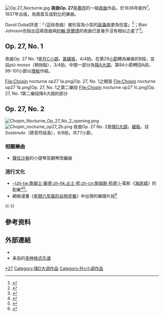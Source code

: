 {{NoteTA
|G1=Music
}}
[[File:Op.27_Nocturne.jpg|thumb]]
'''夜曲Op. 27'''是[[蕭邦|蕭邦]]的一組[[夜曲|夜曲]]作品，於1836年創作<ref>{{cite book|last=Huneker|first=James G.|title=Chopin : the man and his music|publisher=Dover Publ.|location=New York|year=1966|page=251|isbn=0-486-21687-X|url=http://books.google.com/books?id=MPFwo8BrkqQC&printsec=titlepage|access-date=2013-05-19|archive-date=2020-05-12|archive-url=https://web.archive.org/web/20200512032310/https://books.google.com/books?id=MPFwo8BrkqQC&printsec=titlepage|dead-url=no}}</ref>，1837年出版，為兩首互成對比的樂曲。

David Dubal評道：「（這些夜曲）被形容為小型的[[敍事曲|敍事曲]]更為恰當」<ref name="dubal461">{{cite book|last=Dubal|first=David|title=The art of the piano : its performers, literature, and recordings|publisher=Amadeus Press|location=Pompton Plains, N.J.|year=2004|page=461|isbn=1-57467-088-3|url=http://books.google.com/books?id=8698CZGx1ZQC&printsec=frontcover|access-date=2013-08-23|archive-date=2017-10-23|archive-url=https://web.archive.org/web/20171023152811/https://books.google.com/books?id=8698CZGx1ZQC&printsec=frontcover|dead-url=no}}</ref>；Blair Johnson也指出這兩首曲與[[約翰·菲爾德|約翰·菲爾德]]的夜曲已是幾乎沒有相似之處了<ref name="allmusic">{{cite book |title=AllMusic Guide to Classical Music |last=Woodstra |first=Chris |coauthors=Brennan, Gerald; Schrott, Allen |year=2005 |publisher= Hal Leonard Corporation|isbn= 0-87930-865-6|page= 287 |url=http://books.google.com/books?id=n29DHVKhZggC&printsec=frontcover |accessdate=21 March 2009 }}</ref>。

==Op. 27, No. 1==
夜曲Op. 27 No. 1是[[升C小調|升C小調]]，[[速度_(音樂)#基本速度標記|甚緩板]]，4/4拍。在第29[[小節|小節]]轉為樂曲的B段，並註''più mosso''（稍快點），3/4拍，中間一部分為[[降A大調|降A大調]]。第84小節轉回A段，99-101小節以[[慢板|慢板]]作結。
<gallery class="center" widths="350px" heights="200px">
File:Chopin nocturne op27 1a.png|Op. 27, No. 1之開首
File:Chopin nocturne op27 1b.png|Op. 27, No. 1之第二樂段
File:Chopin nocturne op27 1c.png|Op. 27, No. 1第二樂段降A大調的部分
</gallery>

==Op. 27, No. 2==
[[File:Chopin_Nocturne_Op_27_No_2_opening.png|thumb]]
[[File:Chopin_nocturne_op27_2b.png|thumb]]
夜曲Op. 27 No. 2是[[降D大調|降D大調]]，[[速度_(音樂)#基本速度標記|緩板]]，註''Sostenuto''（將音符延長），6/8拍，共77小節。

===相關樂曲===
* [[薩拉沙泰|薩拉沙泰]]的小提琴及鋼琴改編曲

===流行文化===
* [[占士邦|-{zh-tw:詹姆士·龐德;zh-hk:占士·邦;zh-cn:詹姆斯·邦德;}-]]電影《[[海底城|海底城]]》的配樂<ref>{{cite web|url=http://www.007museum.com/The_Spy_Who_Loved_Me.htm|title=Trivia - The Spy Who Loved Me|publisher=James Bond Museum|accessdate=2009-03-30|archive-date=2019-04-01|archive-url=https://web.archive.org/web/20190401121045/http://www.007museum.com/The_Spy_Who_Loved_Me.htm|dead-url=yes}}</ref><ref name="allmusic">{{cite book |title=AllMusic Guide to Classical Music |last=Woodstra |first=Chris |coauthors=Brennan, Gerald; Schrott, Allen |year=2005 |publisher= Hal Leonard Corporation|isbn= 0-87930-865-6|page= 287 |url=http://books.google.com/books?id=n29DHVKhZggC&printsec=frontcover |accessdate=21 March 2009 }}</ref>。
* 網絡漫畫《[[星期六早晨的谷物早餐|星期六早晨的谷物早餐]]》中出現的樂譜片段<ref>{{Cite web |url=http://www.smbc-comics.com/?id=2454 |title=Saturday Morning Breakfast Cereal, n. 2454 |accessdate=2019-08-23 |archive-date=2017-08-16 |archive-url=https://web.archive.org/web/20170816035524/http://www.smbc-comics.com/?id=2454 |dead-url=yes }}</ref>
{{-}}

==參考资料==
{{reflist}}

==外部連結==
* {{IMSLP2|work=Nocturnes, Op.27 (Chopin, Frederic)|cname=Nocturnes, Op. 27}}
* 来自{{le|乌托邦计划|Mutopia Project}}的[https://www.mutopiaproject.org/cgibin/piece-info.cgi?id=486 多种格式乐谱] {{Wayback|url=https://www.mutopiaproject.org/cgibin/piece-info.cgi?id=486 |date=20211121132103 }}

{{蕭邦夜曲}}
{{Authority control}}
[[Category:蕭邦夜曲|*27]]
[[Category:降D大调作品|Category:降D大调作品]]
[[Category:升c小调作品|Category:升c小调作品]]